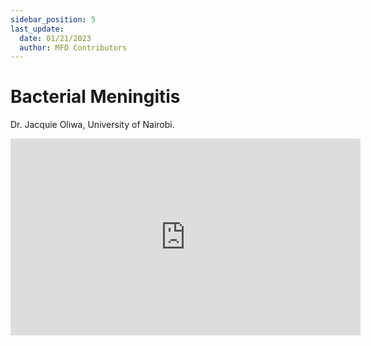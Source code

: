 ```yaml
---
sidebar_position: 5
last_update:
  date: 01/21/2023
  author: MFD Contributors
---
```


# Bacterial Meningitis

Dr. Jacquie Oliwa, University of Nairobi.

<div style={{ display: 'flex', justifyContent: 'center' }}>
  <iframe
    width="560"
    height="315"
    src="https://www.youtube-nocookie.com/embed/dJBeNs16JYQ?start=497"
    title="YouTube video player"
    frameborder="0"
    allow="accelerometer; autoplay; clipboard-write; encrypted-media; gyroscope; picture-in-picture; web-share"
    allowfullscreen
  ></iframe>
</div>
